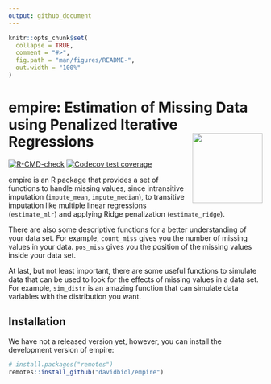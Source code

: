 ```yaml
---
output: github_document
---
```


<!-- README.md is generated from README.Rmd. Please edit that file -->

```r
knitr::opts_chunk$set(
  collapse = TRUE,
  comment = "#>",
  fig.path = "man/figures/README-",
  out.width = "100%"
)
```

# empire: Estimation of Missing Data using Penalized Iterative Regressions <a href='https://github.com/davidbiol/empire'><img src='man/figures/logo.png' align="right" height="139"/></a>

<!-- badges: start -->
[![R-CMD-check](https://github.com/davidbiol/empire/workflows/R-CMD-check/badge.svg)](https://github.com/davidbiol/empire/actions)
[![Codecov test coverage](https://codecov.io/gh/davidbiol/empire/branch/master/graph/badge.svg)](https://codecov.io/gh/davidbiol/empire?branch=master)
<!-- badges: end -->

empire is an R package that provides a set of functions to handle missing values, since intransitive imputation (`impute_mean`, `impute_median`), to transitive imputation like multiple linear regressions (`estimate_mlr`) and applying Ridge penalization (`estimate_ridge`).

There are also some descriptive functions for a better understanding of your data set. For example, `count_miss` gives you the number of missing values in your data. `pos_miss` gives you the position of the missing values inside your data set.

At last, but not least important, there are some useful functions to simulate data that can be used to look for the effects of missing values in a data set. For example, `sim_distr` is an amazing function that can simulate data variables with the distribution you want.

## Installation

We have not a released version yet, however, you can install the development version of empire:

```r
# install.packages("remotes")
remotes::install_github("davidbiol/empire")
```
